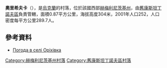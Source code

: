 {{coord|49|48|17|N|27|5|9|E|scale:100000|display=title}}

'''奧里希夫卡'''（{{lang-uk|Оріхівка}}），是[[烏克蘭|烏克蘭]]的村落，位於該國西部[[赫梅利尼茨基州|赫梅利尼茨基州]]，由[[舊康斯坦丁諾夫區|舊康斯坦丁諾夫區]]負責管轄，面積0.87平方公里，海拔高度304米，2001年人口252，人口密度每平方公里289.7人。

==參考資料==
* [http://weather.in.ua/ua/hmel'nickaja/19072 Погода в селі Оріхівка] {{Wayback|url=http://weather.in.ua/ua/hmel'nickaja/19072 |date=20111220054557 }}

{{DEFAULTSORT:Оріхівка}}
[[Category:赫梅利尼茨基州村落|Category:赫梅利尼茨基州村落]]
[[Category:舊康斯坦丁諾夫區村落|Category:舊康斯坦丁諾夫區村落]]


{{Khmelnytskyi-geo-stub}}